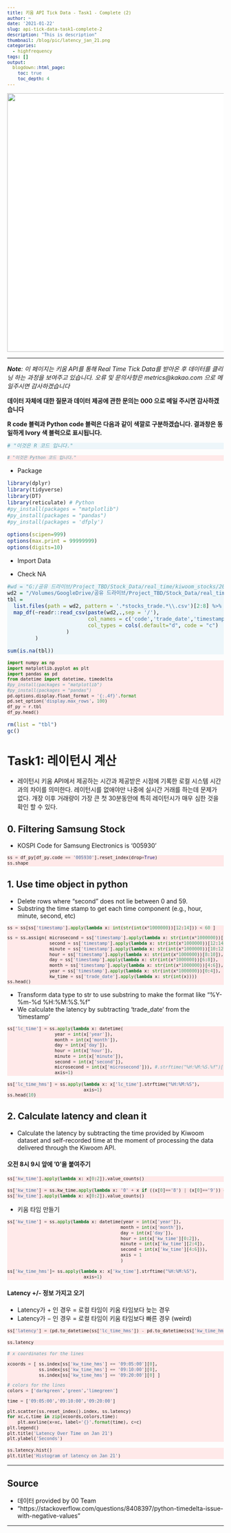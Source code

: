 ```yaml
---
title: 키움 API Tick Data - Task1 - Complete (2)
author: ~
date: '2021-01-22'
slug: api-tick-data-task1-complete-2
description: "This is description"
thumbnail: /blog/pic/latency_jan_21.png
categories:
  - highfrequency
tags: []
output:
  blogdown::html_page:
    toc: true
    toc_depth: 4
---
```


<img src="/blog/pic/latency_jan_21.png"
  align="center"
  width="600"
  style="background-color: white; padding-right: 0px;"
/>

<style>
div.rcode pre { background-color:#fffff0; }
div.rcode pre.r { background-color:#EDF6FA; }
</style>

<style>
div.pycode pre { background-color:#fffff0; }
div.pycode pre.python { background-color:#FFE9E9; }
</style>


<style type="text/css">

body, td {
   font-size: 14px;
}
code.r{
  font-size: 12px;
}
pre {
  font-size: 12px
}
</style>

***

*__Note__: 이 페이지는 키움 API를 통해 Real Time Tick Data를 받아온 후 데이터를 클리닝 하는 과정을 보여주고 있습니다. 오류 및 문의사항은 metrics@kakao.com 으로 메일주시면 감사하겠습니다*

**데이터 자체에 대한 질문과 데이터 제공에 관한 문의는 000 으로 메일 주시면 감사하겠습니다**

**R code 블럭과 Python code 블럭은 다음과 같이 색깔로 구분하겠습니다. 결과창은 동일하게 Ivory 색 블럭으로 표시됩니다.**

<div class = "rcode">
```r
# "이것은 R 코드 입니다."
```
</div>

<div class = "pycode">
```python
# "이것은 Python 코드 입니다."
```
</div>

* Package
```r
library(dplyr)
library(tidyverse)
library(DT)
library(reticulate) # Python
#py_install(packages = "matplotlib")
#py_install(packages = "pandas")
#py_install(packages = 'dfply')

options(scipen=999)
options(max.print = 99999999)
options(digits=10)
```

* Import Data

- Check NA

<div class = "rcode">
```r
#wd = "G:/공유 드라이브/Project_TBD/Stock_Data/real_time/kiwoom_stocks/2021-01-14"
wd2 = "/Volumes/GoogleDrive/공유 드라이브/Project_TBD/Stock_Data/real_time/kiwoom_stocks/2021-01-21"
tbl =
  list.files(path = wd2, pattern = '.*stocks_trade.*\\.csv')[2:8] %>%
  map_df(~readr::read_csv(paste(wd2,.,sep = '/'),
                          col_names = c('code','trade_date','timestamp','price','open','high','low','size','cum_size','ask1','bid1','rotation','bs_ration', 'mkt_type', 'mkt_cap'),
                          col_types = cols(.default="d", code = "c")
                   )
         )

sum(is.na(tbl))
```
</div>

<div class = "pycode">
```python
import numpy as np
import matplotlib.pyplot as plt
import pandas as pd
from datetime import datetime, timedelta
#py_install(packages = "matplotlib")
#py_install(packages = "pandas")
pd.options.display.float_format = '{:.4f}'.format
pd.set_option('display.max_rows', 100)
df_py = r.tbl
df_py.head()
```
</div>

```r
rm(list = "tbl")
gc()
```

# Task1: 레이턴시 계산

* 레이턴시 키움 API에서 제공하는 시간과 제공받은 시점에 기록한 로컬 시스템 시간과의 차이를 의미한다. 레이턴시를 없애야만 나중에 실시간 거래를 하는데 문제가 없다. 개장 이후 거래량이 가장 큰 첫 30분동안에 특히 레이턴시가 매우 심한 것을 확인 할 수 있다. 

## 0. Filtering Samsung Stock

- KOSPI Code for Samsung Electronics is '005930'

<div class = "pycode">
```python
ss = df_py[df_py.code == '005930'].reset_index(drop=True)
ss.shape
```
</div>

## 1. Use time object in python

* Delete rows where "second" does not lie between 0 and 59.
* Substring the time stamp to get each time component (e.g., hour, minute, second, etc)

<div class = "pycode">
```python
ss = ss[ss['timestamp'].apply(lambda x: int(str(int(x*1000000))[12:14])) < 60 ]

ss = ss.assign( microsecond = ss['timestamp'].apply(lambda x: str(int(x*1000000))[14:20]),
                second = ss['timestamp'].apply(lambda x: str(int(x*1000000))[12:14]),
                minute = ss['timestamp'].apply(lambda x: str(int(x*1000000))[10:12]),
                hour = ss['timestamp'].apply(lambda x: str(int(x*1000000))[8:10]),
                day = ss['timestamp'].apply(lambda x: str(int(x*1000000))[6:8]),
                month = ss['timestamp'].apply(lambda x: str(int(x*1000000))[4:6]),
                year = ss['timestamp'].apply(lambda x: str(int(x*1000000))[0:4]),
                kw_time = ss['trade_date'].apply(lambda x: str(int(x))))
ss.head()
```
</div>

* Transform data type to str to use substring to make the format like "%Y-%m-%d %H:%M:%S.%f"
* We calculate the latency by subtracting 'trade_date' from the 'timestamp'

<div class = "pycode">
```python
ss['lc_time'] = ss.apply(lambda x: datetime(
                  year = int(x['year']),
                  month = int(x['month']),
                  day = int(x['day']),
                  hour = int(x['hour']),
                  minute = int(x['minute']),
                  second = int(x['second']),
                  microsecond = int(x['microsecond'])), #.strftime("%H:%M:%S.%f")[:-3], 
                  axis=1)

```
</div>

<div class = "pycode">
```python
ss['lc_time_hms'] = ss.apply(lambda x: x['lc_time'].strftime("%H:%M:%S"),
                             axis=1)
ss.head(10)
```
</div>

## 2. Calculate latency and clean it

* Calculate the latency by subtracting the time provided by Kiwoom dataset and self-recorded time at the moment of processing the data delivered through the Kiwoom API.

#### 오전 8시 9시 앞에 '0'을 붙여주기

<div class = "pycode">
```python
ss['kw_time'].apply(lambda x: x[0:2]).value_counts()
```
</div>


<div class = "pycode">
```python
ss['kw_time'] = ss.kw_time.apply(lambda x: '0' + x if ((x[0]=='8') | (x[0]=='9')) else x)
ss['kw_time'].apply(lambda x: x[0:2]).value_counts()
```
</div>

* 키움 타임 만들기

<div class = "pycode">
```python
ss['kw_time'] = ss.apply(lambda x: datetime(year = int(x['year']),
                                           month = int(x['month']),
                                           day = int(x['day']),
                                           hour = int(x['kw_time'][0:2]),
                                           minute = int(x['kw_time'][2:4]),
                                           second = int(x['kw_time'][4:6])),
                                           axis = 1
                                           )
                                           
ss['kw_time_hms']= ss.apply(lambda x: x['kw_time'].strftime("%H:%M:%S"),
                             axis=1)
```
</div>


#### Latency +/- 정보 가지고 오기

* Latency가 $+$ 인 경우 = 로컬 타임이 키움 타임보다 늦는 경우
* Latency가 $-$ 인 경우 = 로컬 타임이 키움 타임보다 빠른 경우 (weird)  

<div class = "pycode">
```python
ss['latency'] = (pd.to_datetime(ss['lc_time_hms']) - pd.to_datetime(ss['kw_time_hms'])).dt.total_seconds()
```
</div>

<div class = "pycode">
```python
ss.latency
```
</div>

<div class = "pycode">
```python
# x coordinates for the lines

xcoords = [ ss.index[ss['kw_time_hms'] == '09:05:00'][0], 
            ss.index[ss['kw_time_hms'] == '09:10:00'][0],
            ss.index[ss['kw_time_hms'] == '09:20:00'][0] ]

# colors for the lines
colors = ['darkgreen','green','limegreen']

time = ['09:05:00','09:10:00','09:20:00']

plt.scatter(ss.reset_index().index, ss.latency)
for xc,c,time in zip(xcoords,colors,time):
    plt.axvline(x=xc, label='{}'.format(time), c=c)
plt.legend()
plt.title('Latency Over Time on Jan 21')
plt.ylabel('Seconds')
```
</div>

<div class = "pycode">
```python
ss.latency.hist()
plt.title('Histogram of latency on Jan 21')
```
</div>

***

## Source

- 데이터 provided by 00 Team
- "https://stackoverflow.com/questions/8408397/python-timedelta-issue-with-negative-values"

---